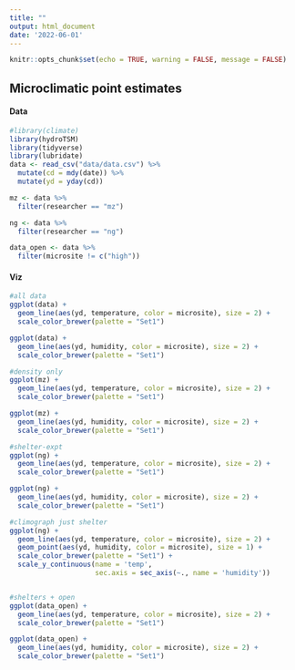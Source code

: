 ```yaml
---
title: ""
output: html_document
date: '2022-06-01'
---
```


```r
knitr::opts_chunk$set(echo = TRUE, warning = FALSE, message = FALSE)
```

## Microclimatic point estimates


#### Data
```r
#library(climate)
library(hydroTSM)
library(tidyverse)
library(lubridate)
data <- read_csv("data/data.csv") %>%
  mutate(cd = mdy(date)) %>% 
  mutate(yd = yday(cd))

mz <- data %>% 
  filter(researcher == "mz")

ng <- data %>% 
  filter(researcher == "ng")

data_open <- data %>% 
  filter(microsite != c("high"))

```


#### Viz
```r
#all data
ggplot(data) +
  geom_line(aes(yd, temperature, color = microsite), size = 2) +
  scale_color_brewer(palette = "Set1")

ggplot(data) +
  geom_line(aes(yd, humidity, color = microsite), size = 2) +
  scale_color_brewer(palette = "Set1")

#density only
ggplot(mz) +
  geom_line(aes(yd, temperature, color = microsite), size = 2) +
  scale_color_brewer(palette = "Set1")

ggplot(mz) +
  geom_line(aes(yd, humidity, color = microsite), size = 2) +
  scale_color_brewer(palette = "Set1")

#shelter-expt
ggplot(ng) +
  geom_line(aes(yd, temperature, color = microsite), size = 2) +
  scale_color_brewer(palette = "Set1")

ggplot(ng) +
  geom_line(aes(yd, humidity, color = microsite), size = 2) +
  scale_color_brewer(palette = "Set1")

#climograph just shelter
ggplot(ng) +
  geom_line(aes(yd, temperature, color = microsite), size = 2) +
  geom_point(aes(yd, humidity, color = microsite), size = 1) +
  scale_color_brewer(palette = "Set1") +
  scale_y_continuous(name = 'temp',
                     sec.axis = sec_axis(~., name = 'humidity'))


#shelters + open
ggplot(data_open) +
  geom_line(aes(yd, temperature, color = microsite), size = 2) +
  scale_color_brewer(palette = "Set1")

ggplot(data_open) +
  geom_line(aes(yd, humidity, color = microsite), size = 2) +
  scale_color_brewer(palette = "Set1")



```

